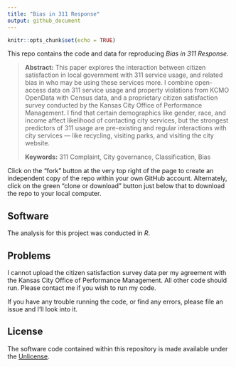 ```yaml
---
title: "Bias in 311 Response"
output: github_document
---
```


```r
knitr::opts_chunk$set(echo = TRUE)
```

This repo contains the code and data for reproducing *Bias in 311 Response*.

> **Abstract:** This paper explores the interaction between citizen satisfaction in local government with 311 service usage, and related bias in who may be using these services more. I combine open-access data on 311 service usage and property violations from KCMO OpenData with Census data, and a proprietary citizen satisfaction survey conducted by the Kansas City Office of Performance Management. I find that certain demographics like gender, race, and income affect likelihood of contacting city services, but the strongest predictors of 311 usage are pre-existing and regular interactions with city services — like recycling, visiting parks, and visiting the city website.
>
> **Keywords:** 311 Complaint, City governance, Classification, Bias

Click on the “fork” button at the very top right of the page to create
an independent copy of the repo within your own GitHub account.
Alternately, click on the green “clone or download” button just below
that to download the repo to your local computer.

## Software

The analysis for this project was conducted in *R*. 

## Problems

I cannot upload the citizen satisfaction survey data per my agreement with the Kansas City Office of Performance Management. All other code should run. Please contact me if you wish to run my code.

If you have any trouble running the code, or find any errors, please
file an issue and I’ll look into it.

## License

The software code contained within this repository is made available
under the [Unlicense](https://unlicense.org).

